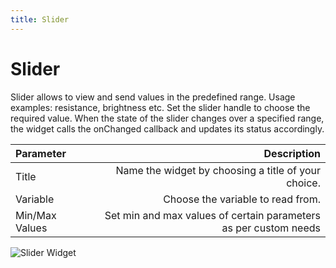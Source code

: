 ```yaml
---
title: Slider
---
```

# Slider


Slider allows to view and send values in the predefined range. Usage examples: resistance, brightness etc. Set the slider handle to choose the required value.
When the state of the slider changes over a specified range, the widget calls the onChanged callback and updates its status accordingly. 


| Parameter     | Description|
| :------------ | ---------: |
| Title        |    Name the widget by choosing a title of your choice.    | 
| Variable     |    Choose the variable to read from.    |   
| Min/Max Values |    Set min and max values of certain parameters as per custom needs |   


![Slider Widget](/images/widgets/slider.webp)